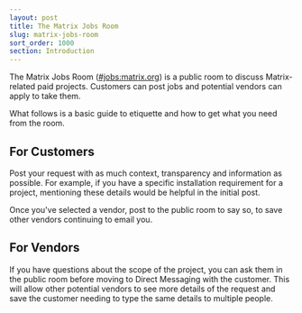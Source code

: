 ```yaml
---
layout: post
title: The Matrix Jobs Room
slug: matrix-jobs-room
sort_order: 1000
section: Introduction
---
```


The Matrix Jobs Room ([#jobs:matrix.org](https://matrix.to/#/#jobs:matrix.org)) 
is a public room to discuss Matrix-related paid projects. Customers can post 
jobs and potential vendors can apply to take them.

What follows is a basic guide to etiquette and how to get what you need from 
the room.

## For Customers

Post your request with as much context, transparency and information as 
possible. For example, if you have a specific installation requirement for a 
project, mentioning these details would be helpful in the initial post.

Once you've selected a vendor, post to the public room to say so, to save other 
vendors continuing to email you.

## For Vendors

If you have questions about the scope of the project, you can ask them in the 
public room before moving to Direct Messaging with the customer. This will 
allow other potential vendors to see more details of the request and save the 
customer needing to type the same details to multiple people. 
